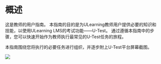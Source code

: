 
# 概述 

这是教师的用户指南。 本指南的目的是为ULearning教师用户提供必要的知识和技能，以使用ULearning LMS的考试功能——U-Test。 通过遵循本指南中的步骤，您可以快速开始作为教师执行最常见的U-Test任务的旅程。 
 
本指南围绕您将执行的必要任务进行组织，并逐步附上U-Test平台屏幕截图。

![](/img/utest/overview01.png)